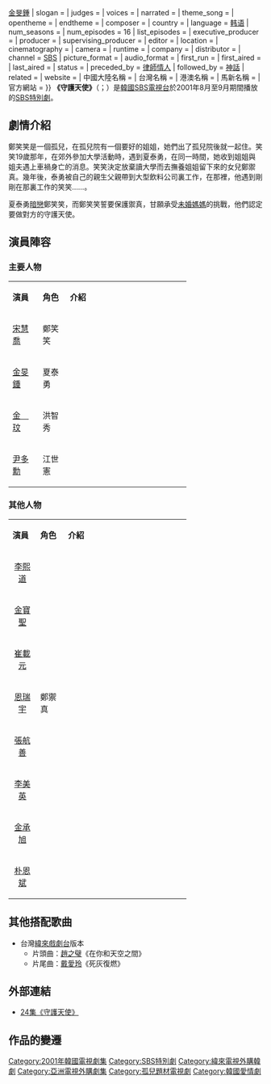 {{Infobox Television
| show_name         = 守護天使
| original_name      = {{lang|ko|수호천사}}
| image                = [[File:Guardian_Angel_sbs.jpg|250px]]
| caption              = 
| genre                = 
| format               = 
| creator              = 
| developer            = 
| writer               = [[李熙明|李熙明]]
| director             = [[金英燮|金英燮]]
| creative_director    = 
| presenter            = 
| starring             = {{Nowrap begin}}[[宋慧喬|宋慧喬]]{{、w}}[[金旻鍾|金旻鍾]]{{Nowrap end}}
| slogan               =  
| judges               = 
| voices               = 
| narrated             = 
| theme_song         = 
| opentheme            =  
| endtheme             = 
| composer             = 
| country              = {{KOR}}
| language             = [[韩语|韩语]]
| num_seasons          = 
| num_episodes         = 16 
| list_episodes        = 
| executive_producer   = 
| producer             = 
| supervising_producer = 
| editor               = 
| location             = 
| cinematography       = 
| camera               = 
| runtime              = 
| company              = 
| distributor          = 
| channel              = [[SBS_(韓國)|SBS]]
| picture_format       = 
| audio_format         = 
| first_run            = {{KOR}}
| first_aired          = {{start date|2001|8|1}}
| last_aired           = {{end date|2001|9|20}}
| status               = 
| preceded_by          = [[律師情人|律師情人]]
| followed_by          = [[神話_(韓國電視劇)|神話]]
| related              = 
| website              = 
| 中國大陸名稱 = 
| 台灣名稱   = 
| 港澳名稱   = 
| 馬新名稱   = 
| 官方網站   = 
}}
'''《守護天使》'''（{{lang-ko|'''수호천사'''}}；{{lang-en|'''Guardian Angel'''}}）是[[韓國|韓國]][[SBS_(韓國)|SBS電視台]]於2001年8月至9月期間播放的[[SBS特別劇|SBS特別劇]]。

== 劇情介紹 ==
鄭笑笑是一個孤兒，在孤兒院有一個要好的姐姐，她們出了孤兒院後就一起住。笑笑19歲那年，在郊外參加大學活動時，遇到夏泰勇，在同一時間，她收到姐姐與姐夫遇上車禍身亡的消息。笑笑決定放棄讀大學而去撫養姐姐留下來的女兒鄭禦真。幾年後，泰勇被自己的親生父親帶到大型飲料公司裏工作，在那裡，他遇到剛剛在那裏工作的笑笑……。

夏泰勇[[暗戀|暗戀]]鄭笑笑，而鄭笑笑誓要保護禦真，甘願承受[[未婚媽媽|未婚媽媽]]的挑戰，他們認定要做對方的守護天使。

== 演員陣容 ==
=== 主要人物 ===
{| class="wikitable" width="70%" style="text-align:center"
|- style="background:lightskyblue; color:black" align=center
| width="12%" | '''演員''' 
| width="12%" | '''角色'''
| '''介紹'''
|-
| [[宋慧喬|宋慧喬]] || 鄭笑笑 ||align=left|
|-
| [[金旻鍾|金旻鍾]] || 夏泰勇 ||align=left|
|-
| [[金玟|金　玟]] || 洪智秀 ||align=left|
|-
| [[尹多勳|尹多勳]] || 江世憲 ||align=left|
|}

=== 其他人物 ===
{| class="wikitable" width="70%" style="text-align:center"
|- style="background:lightskyblue; color:black" align=center
| width="12%" | '''演員''' 
| width="12%" | '''角色'''
| '''介紹'''
|-
|<center>[[李熙道|李熙道]]||   ||align=left|
|-
|<center>[[金寶聖|金寶聖]]||   ||align=left|
|-
|<center>[[崔載元|崔載元]]||   ||align=left|
|-
|<center>[[恩瑞宇|恩瑞宇]]||鄭禦真||align=left|
|-
|<center>[[張航善|張航善]]||   ||align=left|
|-
|<center>[[李美英|李美英]]||   ||align=left|
|-
|<center>[[金承旭|金承旭]]||   ||align=left|
|-
|<center>[[朴恩斌|朴恩斌]]||   ||align=left|
|}

== 其他搭配歌曲 ==
*台灣[[緯來戲劇台|緯來戲劇台]]版本
**片頭曲：[[趙之璧|趙之璧]]《在你和天空之間》
**片尾曲：[[戴愛玲|戴愛玲]]《死灰復燃》

== 外部連結 ==
*[http://news.xinhuanet.com/ent/2002-12/26/content_670841.htm 24集《守護天使》]{{Wayback|url=http://news.xinhuanet.com/ent/2002-12/26/content_670841.htm |date=20091030130740 }}{{zh-cn}}

== 作品的變遷 ==
{{電視節目的變遷
|電視台={{flagicon|South Korea}} 韓國 [[SBS_(韓國)|SBS]]
|播放檔次=[[SBS特別劇|SBS特別劇]]
|節目名稱=守護天使<br />（2001.8.1 ~ 2001.9.20）
|上一節目= [[律師情人|律師情人]]<br />（2001.6.6 ~ 2001.7.26）
|下一節目=[[神話_(韓國電視劇)|神話]]<br />（2001.9.26 ~ 2001.11.15）
}}
{{電視節目的變遷
| 電視台={{flagicon|Taiwan}} 台灣 [[緯來戲劇台|緯來戲劇台]]
| 播放檔次=每週六、日21:00-23:00
| 節目名稱=守護天使<br />（2002.6.30 ~ 2002.8.17）
| 上一節目=-<br />（ ~ ）
| 下一節目=-<br />（ ~ ）}}
{{SBS特別劇}}

{{DEFAULTSORT:Suhocheonsa}}
[[Category:2001年韓國電視劇集|Category:2001年韓國電視劇集]]
[[Category:SBS特別劇|Category:SBS特別劇]]
[[Category:緯來電視外購韓劇|Category:緯來電視外購韓劇]]
[[Category:亞洲電視外購劇集|Category:亞洲電視外購劇集]]
[[Category:孤兒題材電視劇|Category:孤兒題材電視劇]]
[[Category:韓國愛情劇|Category:韓國愛情劇]]